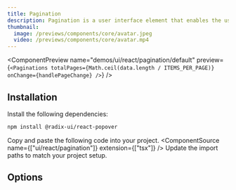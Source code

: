 ```yaml
---
title: Pagination
description: Pagination is a user interface element that enables the user to select a specific page from a range of pages.
thumbnail:
  image: /previews/components/core/avatar.jpeg
  video: /previews/components/core/avatar.mp4
---
```


<ComponentPreview
  name="demos/ui/react/pagination/default"
  preview={`<Paginations totalPages={Math.ceil(data.length / ITEMS_PER_PAGE)} onChange={handlePageChange} />`}
/>

## Installation

<Steps>
<Step>
Install the following dependencies:
</Step>

```bash
npm install @radix-ui/react-popover
```

<Step>Copy and paste the following code into your project.</Step>
<ComponentSource name={["ui/react/pagination"]} extension={["tsx"]} />
<Step>Update the import paths to match your project setup.</Step>
</Steps>

## Options
